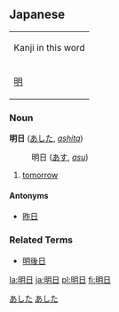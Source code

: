 == Japanese == 
[[Category:Japanese language|あした]]
{| align="right" border="0" cellpadding="4" cellspacing="0" style="border:1px solid #aaaaaa; margin-left:5px; margin-right:10px; font-size:8pt; text-align:center;" rules="all" frame="box"
| colspan="4" bgcolor="#f9f9f9" | Kanji in this word
|- style="font-size:12pt;"
! [[明]] || [[日]]
|}

===Noun===                                         
'''明日''' ([[あした]], ''[[ashita]]'')
:明日 ([[あす]], ''[[asu]]'')

# [[tomorrow]]

====Antonyms====
*[[昨日]]

===Related Terms===
*[[明後日]]

[[Category:Japanese nouns|あした]]

[[la:明日]]
[[ja:明日]]
[[pl:明日]]
[[fi:明日]]